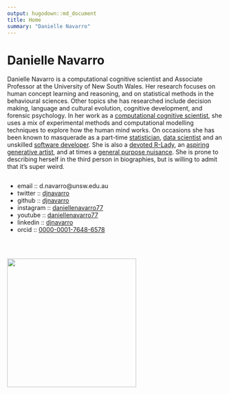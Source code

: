 ```yaml
---
output: hugodown::md_document
title: Home
summary: "Danielle Navarro"
---
```




# Danielle Navarro

Danielle Navarro is a computational cognitive scientist and Associate Professor at the University of New South Wales. Her research focuses on human concept learning and reasoning, and on statistical methods in the behavioural sciences. Other topics she has researched include decision making, language and cultural evolution, cognitive development, and forensic psychology. In her work as a [computational cognitive scientist](http://scholar.djnavarro.net), she uses a mix of experimental methods and computational modelling techniques to explore how the human mind works. On occasions she has been known to masquerade as a part-time [statistician](https://learningstatisticswithr.com), [data scientist](https://robust-tools.djnavarro.net) and an unskilled [software developer](https://github.com/djnavarro). She is also a [devoted R-Lady](https://rladiessydney.org), an [aspiring generative artist](https://art.djnavarro.net), and at times a [general purpose nuisance](https://twitter.com/djnavarro). She is prone to describing herself in the third person in biographies, but is willing to admit that it’s super weird.

<div class="container" style="display:flex; flex-flow: row wrap; justify-content: space-evenly;width:100%">
<div class="column" style="float:left;">

<ul class="fa-ul">
  <li><i class="fa-li fas fa-paper-plane"></i>email :: d.navarro@unsw.edu.au</li>
  <li><i class="fa-li fa fa-twitter"></i>twitter :: <a href="https://twitter.com/djnavarro">djnavarro</a></li>
  <li><i class="fa-li fab fa-github"></i>github :: <a href="https://github.com/djnavarro">djnavarro</a></li>
  <li><i class="fa-li fa fa-instagram"></i>instagram :: <a href="https://www.instagram.com/daniellenavarro77">daniellenavarro77</a></li>
  <li><i class="fa-li fab fa-youtube"></i>youtube :: <a href="https://www.youtube.com/DanielleNavarro77">daniellenavarro77</a></li>
  <li><i class="fa-li fab fa-linkedin"></i>linkedin :: <a href="https://www.linkedin.com/in/djnavarro/">djnavarro</a></li>
  <li><i class="fa-li fab fa-orcid"></i>orcid :: <a href="http://orcid.djnavarro.net">0000-0001-7648-6578</a></li>
<!--  <li><i class="fa-li fas fa-graduation-cap"></i>google scholar :: <a href="http://scholar.djnavarro.net">QPH_lRIAAAAJ</a></li> -->
<!--  <li><i class="fa-li fab fa-r-project"></i>rstudio :: <a href="https://education.rstudio.com/trainers/people/navarro+danielle/">here</a></li> -->
</ul>
<br>

</div>

<div class="column" style="float:left; width: 300px">
<img src="/header/postcard_bw.jpg" width = 300px>
</div>
</div>

&nbsp;